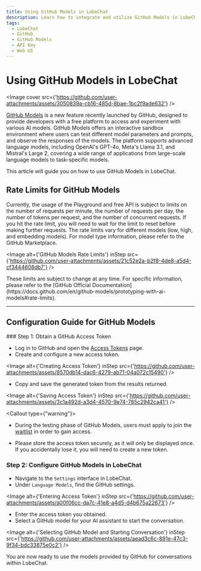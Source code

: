 ```yaml
---
title: Using GitHub Models in LobeChat
description: Learn how to integrate and utilize GitHub Models in LobeChat.
tags:
  - LobeChat
  - GitHub
  - GitHub Models
  - API Key
  - Web UI
---
```


# Using GitHub Models in LobeChat

<Image
  cover
  src={'https://github.com/user-attachments/assets/3050839a-cb16-485d-8bae-1bc2f9ade632'}
/>

[GitHub Models](https://github.com/marketplace/models) is a new feature recently launched by GitHub, designed to provide developers with a free platform to access and experiment with various AI models. GitHub Models offers an interactive sandbox environment where users can test different model parameters and prompts, and observe the responses of the models. The platform supports advanced language models, including OpenAI's GPT-4o, Meta's Llama 3.1, and Mistral's Large 2, covering a wide range of applications from large-scale language models to task-specific models.

This article will guide you on how to use GitHub Models in LobeChat.

## Rate Limits for GitHub Models

Currently, the usage of the Playground and free API is subject to limits on the number of requests per minute, the number of requests per day, the number of tokens per request, and the number of concurrent requests. If you hit the rate limit, you will need to wait for the limit to reset before making further requests. The rate limits vary for different models (low, high, and embedding models). For model type information, please refer to the GitHub Marketplace.

<Image
  alt={'GitHub Models Rate Limits'}
  inStep
  src={'https://github.com/user-attachments/assets/21c52e2a-b2f8-4de8-a5d4-cf3444608db7'}
/>

<Callout type="note">
  These limits are subject to change at any time. For specific information, please refer to the
  [GitHub Official
  Documentation](https://docs.github.com/en/github-models/prototyping-with-ai-models#rate-limits).
</Callout>

---

## Configuration Guide for GitHub Models

<Steps>
### Step 1: Obtain a GitHub Access Token

- Log in to GitHub and open the [Access Tokens](https://github.com/settings/tokens) page.
- Create and configure a new access token.

<Image
  alt={'Creating Access Token'}
  inStep
  src={'https://github.com/user-attachments/assets/8570db14-dac6-4279-ab71-04a072c15490'}
/>

- Copy and save the generated token from the results returned.

<Image
  alt={'Saving Access Token'}
  inStep
  src={'https://github.com/user-attachments/assets/3c1a492d-a3d4-4570-9e74-785c2942ca41'}
/>

<Callout type={"warning"}>
  
- During the testing phase of GitHub Models, users must apply to join the [waitlist](https://github.com/marketplace/models/waitlist/join) in order to gain access.

- Please store the access token securely, as it will only be displayed once. If you accidentally lose it, you will need to create a new token.

</Callout>

### Step 2: Configure GitHub Models in LobeChat

- Navigate to the `Settings` interface in LobeChat.
- Under `Language Models`, find the GitHub settings.

<Image
  alt={'Entering Access Token'}
  inStep
  src={'https://github.com/user-attachments/assets/a00f06cc-da7c-41e8-a4d5-d4b675a22673'}
/>

- Enter the access token you obtained.
- Select a GitHub model for your AI assistant to start the conversation.

<Image
  alt={'Selecting GitHub Model and Starting Conversation'}
  inStep
  src={'https://github.com/user-attachments/assets/aead3c6c-891e-47c3-9f34-bdc33875e0c2'}
/>

</Steps>

You are now ready to use the models provided by GitHub for conversations within LobeChat.
